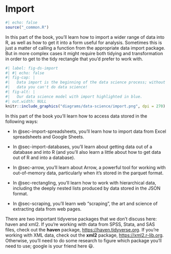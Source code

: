 # Import {#sec-import .unnumbered}

```r
#| echo: false
source("_common.R")
```

In this part of the book, you'll learn how to import a wider range of data into R, as well as how to get it into a form useful for analysis.
Sometimes this is just a matter of calling a function from the appropriate data import package.
But in more complex cases it might require both tidying and transformation in order to get to the tidy rectangle that you'd prefer to work with.

```r
#| label: fig-ds-import
#| #| echo: false
#| fig-cap: |
#|   Data import is the beginning of the data science process; without
#|   data you can't do data science!
#| fig-alt: |
#|   Our data science model with import highlighted in blue.
#| out.width: NULL
knitr::include_graphics("diagrams/data-science/import.png", dpi = 270)
```

In this part of the book you'll learn how to access data stored in the following ways:

-   In @sec-import-spreadsheets, you'll learn how to import data from Excel spreadsheets and Google Sheets.

-   In @sec-import-databases, you'll learn about getting data out of a database and into R (and you'll also learn a little about how to get data out of R and into a database).

-   In @sec-arrow, you'll learn about Arrow, a powerful tool for working with out-of-memory data, particularly when it's stored in the parquet format.

-   In @sec-rectangling, you'll learn how to work with hierarchical data, including the deeply nested lists produced by data stored in the JSON format.

-   In @sec-scraping, you'll learn web "scraping", the art and science of extracting data from web pages.

There are two important tidyverse packages that we don't discuss here: haven and xml2.
If you're working with data from SPSS, Stata, and SAS files, check out the **haven** package, <https://haven.tidyverse.org>.
If you're working with XML data, check out the **xml2** package, <https://xml2.r-lib.org>.
Otherwise, you'll need to do some research to figure which package you'll need to use; google is your friend here 😃.
